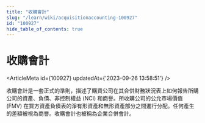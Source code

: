 ```yaml
---
title: "收購會計"
slug: "/learn/wiki/acquisitionaccounting-100927"
id: "100927"
hide_table_of_contents: true
---
```



# 收購會計

<ArticleMeta id={100927} updatedAt={'2023-09-26 13:58:51'} />
<div className='border-solid border-b border-t-0 my-4 border-[var(--ifm-color-gray-300)]' />

收購會計是一套正式的準則，描述了購買公司在其合併財務狀況表上如何報告所購公司的資產、負債、非控制權益 (NCI) 和商譽。所收購公司的公允市場價值 (FMV) 在買方資產負債表的淨有形資產和無形資產部分之間進行分配。任何產生的差額被視為商譽。收購會計也被稱為企業合併會計。

